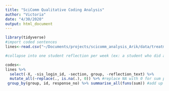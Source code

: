 ```yaml
---
title: "SciComm Qualitative Coding Analysis"
author: "Victoria"
date: "4/30/2020"
output: html_document
---
```

```r
library(tidyverse)
#import coded sentences
lines<-read.csv("~/Documents/projects/scicomm_analysis_Arik/data/treatment_reflections_sentences_coded.csv",na.strings=c("","NA"))
```

```r
#collapse into one student reflection per week (ex: a student who did all 5 should have 5 lines in df total)

codes<-
lines %>%
  select(-X, -sis_login_id, -section, group, -reflection_text) %>%
  mutate_all(~replace(., is.na(.), 0)) %>% #replace NA with 0 for sum purposes
 group_by(group, id, response_no) %>% summarise_all(funs(sum)) #add up each variable for this grouping. 
```
```r

```



